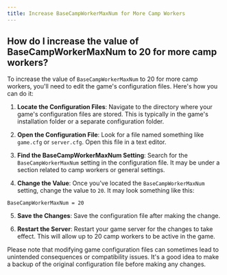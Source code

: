 ```yaml
---
title: Increase BaseCampWorkerMaxNum for More Camp Workers
---
```


## How do I increase the value of BaseCampWorkerMaxNum to 20 for more camp workers?

To increase the value of `BaseCampWorkerMaxNum` to 20 for more camp workers, you'll need to edit the game's configuration files. Here's how you can do it:

1. **Locate the Configuration Files**: Navigate to the directory where your game's configuration files are stored. This is typically in the game's installation folder or a separate configuration folder.

2. **Open the Configuration File**: Look for a file named something like `game.cfg` or `server.cfg`. Open this file in a text editor.

3. **Find the BaseCampWorkerMaxNum Setting**: Search for the `BaseCampWorkerMaxNum` setting in the configuration file. It may be under a section related to camp workers or general settings.

4. **Change the Value**: Once you've located the `BaseCampWorkerMaxNum` setting, change the value to `20`. It may look something like this:

```config
BaseCampWorkerMaxNum = 20
```


5. **Save the Changes**: Save the configuration file after making the change.

6. **Restart the Server**: Restart your game server for the changes to take effect. This will allow up to 20 camp workers to be active in the game.

Please note that modifying game configuration files can sometimes lead to unintended consequences or compatibility issues. It's a good idea to make a backup of the original configuration file before making any changes.
